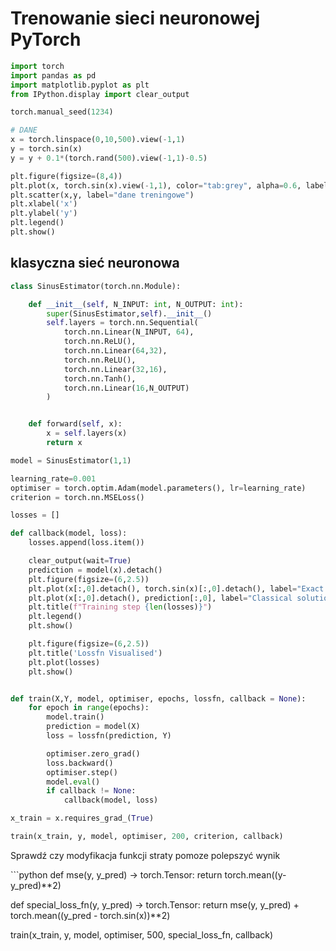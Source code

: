# Trenowanie sieci neuronowej PyTorch

```python
import torch
import pandas as pd 
import matplotlib.pyplot as plt
from IPython.display import clear_output

torch.manual_seed(1234)

# DANE 
x = torch.linspace(0,10,500).view(-1,1)
y = torch.sin(x)
y = y + 0.1*(torch.rand(500).view(-1,1)-0.5)

plt.figure(figsize=(8,4))
plt.plot(x, torch.sin(x).view(-1,1), color="tab:grey", alpha=0.6, label="sin(x)")
plt.scatter(x,y, label="dane treningowe")
plt.xlabel('x')
plt.ylabel('y')
plt.legend()
plt.show()
```

## klasyczna sieć neuronowa

```python
class SinusEstimator(torch.nn.Module):

    def __init__(self, N_INPUT: int, N_OUTPUT: int):
        super(SinusEstimator,self).__init__()
        self.layers = torch.nn.Sequential(
            torch.nn.Linear(N_INPUT, 64),
            torch.nn.ReLU(),
            torch.nn.Linear(64,32),
            torch.nn.ReLU(),
            torch.nn.Linear(32,16),
            torch.nn.Tanh(),
            torch.nn.Linear(16,N_OUTPUT)
        )


    def forward(self, x):
        x = self.layers(x)
        return x

model = SinusEstimator(1,1)

learning_rate=0.001
optimiser = torch.optim.Adam(model.parameters(), lr=learning_rate)
criterion = torch.nn.MSELoss()

losses = []

def callback(model, loss):
    losses.append(loss.item())

    clear_output(wait=True)
    prediction = model(x).detach()
    plt.figure(figsize=(6,2.5))
    plt.plot(x[:,0].detach(), torch.sin(x)[:,0].detach(), label="Exact solution", color="tab:grey", alpha=0.6)
    plt.plot(x[:,0].detach(), prediction[:,0], label="Classical solution", color="tab:green")
    plt.title(f"Training step {len(losses)}")
    plt.legend()
    plt.show()

    plt.figure(figsize=(6,2.5))
    plt.title('Lossfn Visualised')
    plt.plot(losses)
    plt.show()


def train(X,Y, model, optimiser, epochs, lossfn, callback = None):
    for epoch in range(epochs):
        model.train()
        prediction = model(X)
        loss = lossfn(prediction, Y)

        optimiser.zero_grad()
        loss.backward()
        optimiser.step()
        model.eval()
        if callback != None:
            callback(model, loss)

x_train = x.requires_grad_(True)

train(x_train, y, model, optimiser, 200, criterion, callback)
```


Sprawdź czy modyfikacja funkcji straty pomoze polepszyć wynik

```python
def mse(y, y_pred) -> torch.Tensor:
    return torch.mean((y-y_pred)**2)

def special_loss_fn(y, y_pred) -> torch.Tensor:
    return mse(y, y_pred) + torch.mean((y_pred - torch.sin(x))**2)

train(x_train, y, model, optimiser, 500, special_loss_fn, callback)
